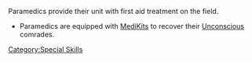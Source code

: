 {{section-special-skills}}


Paramedics provide their unit with first aid treatment on the field. 

{{skillbox |black| PARAMEDIC | AUTOMATIC SKILL }}
{{skill-label | Obligatory }}
{{effects}}
* Paramedics are equipped with [[MediKit]]s to recover their [[Unconscious]] comrades.



[[Category:Special Skills]]